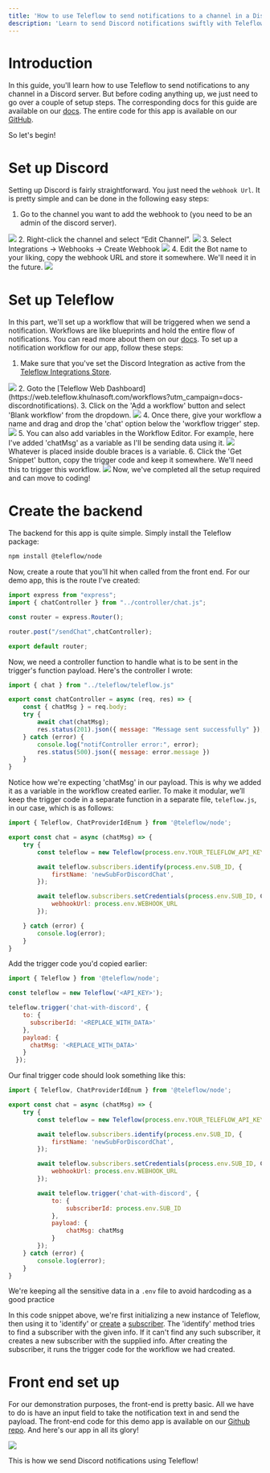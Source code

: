 ```yaml
---
title: 'How to use Teleflow to send notifications to a channel in a Discord server'
description: 'Learn to send Discord notifications swiftly with Teleflow'
---
```


# Introduction

In this guide, you'll learn how to use Teleflow to send notifications to any channel in a Discord server. But before coding anything up, we just need to go over a couple of setup steps.
The corresponding docs for this guide are available on our [docs](https://docs.teleflow.khulnasoft.com/channels-and-providers/chat/discord).
<Note>The entire code for this app is available on our [GitHub](https://github.com/khulnasoft/discord-chat-app).</Note>

So let's begin!

# Set up Discord
Setting up Discord is fairly straightforward. You just need the `webhook Url`. It is pretty simple and can be done in the following easy steps:
1. Go to the channel you want to add the webhook to (you need to be an admin of the discord server).
<Frame caption="Go to the channel on Discord"><img src="/images/discord-guide/channel.png" /> </Frame>
2. Right-click the channel and select “Edit Channel”.
<Frame caption="Right click and select 'Edit'"><img src="/images/discord-guide/edit.png" /> </Frame>
3. Select Integrations -> Webhooks -> Create Webhook
<Frame caption="Create webhook from the Integrations menu"><img src="/images/discord-guide/integrations.png" /> </Frame>
4. Edit the Bot name to your liking, copy the webhook URL and store it somewhere. We'll need it in the future.
<Frame caption="Copy the webhookUrl and keep it somewhere"><img src="/images/discord-guide/webhook.png" /> </Frame>

# Set up Teleflow
In this part, we'll set up a workflow that will be triggered when we send a notification. Workflows are like blueprints and hold the entire flow of notifications. You can read more about them on our [docs](https://docs.teleflow.khulnasoft.com/workflows/notification-workflows). To set up a notification workflow for our app, follow these steps:
1. Make sure that you've set the Discord Integration as active from the [Teleflow Integrations Store](https://web.teleflow.khulnasoft.com/integrations?utm_campaign=docs-discordnotifications).
<Frame caption="Make sure Discord Integration is active"><img src="/images/discord-guide/active.png" /> </Frame>
2. Goto the [Teleflow Web Dashboard](https://web.teleflow.khulnasoft.com/workflows?utm_campaign=docs-discordnotifications).
3. Click on the 'Add a workflow' button and select 'Blank workflow' from the dropdown.
<Frame caption="Create a workflow from the Teleflow Web Dashboard"><img src="/images/guides/slack-guide/workflow.png" /> </Frame>
4. Once there, give your workflow a name and drag and drop the 'chat' option below the 'workflow trigger' step.
<Frame caption="Drag and drop the 'chat' option"><img src="/images/guides/slack-guide/drag.png" /> </Frame>
5. You can also add variables in the Workflow Editor. For example, here I've added 'chatMsg' as a variable as I'll be sending data using it.
<Frame caption="Configure the step as per your liking"><img src="/images/discord-guide/chat.png" /> </Frame>
<Info>Whatever is placed inside double braces is a variable.</Info>
6. Click the 'Get Snippet' button, copy the trigger code and keep it somewhere. We'll need this to trigger this workflow.
<Frame caption="Copy the trigger code"><img src="/images/discord-guide/snippet.png" /> </Frame>
Now, we've completed all the setup required and can move to coding!

# Create the backend
The backend for this app is quite simple. Simply install the Teleflow package:
```bash
npm install @teleflow/node

```
Now, create a route that you'll hit when called from the front end. For our demo app, this is the route I've created:
```jsx
import express from "express";
import { chatController } from "../controller/chat.js";

const router = express.Router();

router.post("/sendChat",chatController);

export default router;
```

Now, we need a controller function to handle what is to be sent in the trigger's function payload. Here's the controller I wrote:
```jsx
import { chat } from "../teleflow/teleflow.js"

export const chatController = async (req, res) => {
    const { chatMsg } = req.body;
    try {
        await chat(chatMsg);
        res.status(201).json({ message: "Message sent successfully" });
    } catch (error) {
        console.log("notifController error:", error);
        res.status(500).json({ message: error.message })
    }
}
```
<Info>Notice how we're expecting 'chatMsg' in our payload. This is why we added it as a variable in the workflow created earlier.</Info>
To make it modular, we’ll keep the trigger code in a separate function in a separate file, `teleflow.js`, in our case, which is as follows:
```jsx
import { Teleflow, ChatProviderIdEnum } from '@teleflow/node';

export const chat = async (chatMsg) => {
    try {
        const teleflow = new Teleflow(process.env.YOUR_TELEFLOW_API_KEY_HERE);

        await teleflow.subscribers.identify(process.env.SUB_ID, {
            firstName: 'newSubForDiscordChat',
        });

        await teleflow.subscribers.setCredentials(process.env.SUB_ID, ChatProviderIdEnum.Discord, {
            webhookUrl: process.env.WEBHOOK_URL
        });

    } catch (error) {
        console.log(error);
    }
}
```
Add the trigger code you'd copied earlier:
```jsx
import { Teleflow } from '@teleflow/node'; 

const teleflow = new Teleflow('<API_KEY>');

teleflow.trigger('chat-with-discord', {
    to: {
      subscriberId: '<REPLACE_WITH_DATA>'
    },
    payload: {
      chatMsg: '<REPLACE_WITH_DATA>'
    }
  });
```

Our final trigger code should look something like this:
```jsx
import { Teleflow, ChatProviderIdEnum } from '@teleflow/node';

export const chat = async (chatMsg) => {
    try {
        const teleflow = new Teleflow(process.env.YOUR_TELEFLOW_API_KEY_HERE);

        await teleflow.subscribers.identify(process.env.SUB_ID, {
            firstName: 'newSubForDiscordChat',
        });

        await teleflow.subscribers.setCredentials(process.env.SUB_ID, ChatProviderIdEnum.Discord, {
            webhookUrl: process.env.WEBHOOK_URL
        });

        await teleflow.trigger('chat-with-discord', {
            to: {
                subscriberId: process.env.SUB_ID
            },
            payload: {
                chatMsg: chatMsg
            }
        });
    } catch (error) {
        console.log(error);
    }
}
```
<Info>We're keeping all the sensitive data in a `.env` file to avoid hardcoding as a good practice</Info>

In this code snippet above, we're first initializing a new instance of Teleflow, then using it to 'identify' or [create](https://docs.teleflow.khulnasoft.com/subscribers/subscribers#create-a-subscriber) a [subscriber](https://docs.teleflow.khulnasoft.com/subscribers/subscribers). 
<Info>The 'identify' method tries to find a subscriber with the given info. If it can't find any such subscriber, it creates a new subscriber with the supplied info.</Info>
After creating the subscriber, it runs the trigger code for the workflow we had created.

# Front end set up
For our demonstration purposes, the front-end is pretty basic. All we have to do is have an input field to take the notification text in and send the payload. The front-end code for this demo app is available on our [Github repo](https://github.com/khulnasoft/discord-chat-app/tree/main/frontend). 
And here's our app in all its glory!

<Frame caption="Our app in action!"><img src="/images/discord-guide/outputt.gif" /> </Frame>

This is how we send Discord notifications using Teleflow!